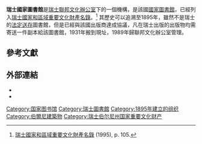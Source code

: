 {{Infobox library
| library_name       = Schweizerische Nationalbibliothek<br/> Bibliothèque nationale suisse<br/> Biblioteca nazionale svizzera
| image              = Swiss_National_Library_building.jpg
| caption            = 位於伯爾尼的圖書館大樓| 标志= Logo der Schweizerischen Eidgenossenschaft.svg
| logo_size          = 300px
| location           = [[瑞士|瑞士]]，[[伯爾尼|伯爾尼]]
| coordinates        = {{coord|46|56|29|N|7|26|59|E|type:landmark_region:CH-BE_source:dewiki|display=inline,title}}
| num_branches       = 1（[[納沙泰爾|納沙泰爾]]）
| established        = 1895年
| ref_legal_mandate  = 見[http://www.admin.ch/ch/d/sr/c432_21.html 德語版本]、[http://www.admin.ch/ch/f/rs/c432_21.html 法語版本]和[http://www.admin.ch/ch/i/rs/c432_21.html 意大利語版本]
| items_collected    = 書籍、期刊、報紙、雜誌、地圖、海報、手稿等。
| collection_size    = 510萬
| legal_deposit      = 無，但與該國出版商有協議
| req_to_access      = 閱讀室免費<br/>借書需要是年滿18歲的瑞士居民或公民
| annual_circulation = 78,000（2007年）
| budget             = 3290萬[[瑞士法郎|瑞士法郎]]（2008年）
| director           = Ms. Marie-Christine Doffey （2005-）
| num_employees      = 160（124 [[FTE|FTE]]）
| website            = [http://www.nb.admin.ch/slb/index.html?lang=en Official website in English]
}}

'''瑞士國家圖書館'''是[[瑞士|瑞士]][[聯邦文化辦公室|聯邦文化辦公室]]下的一個機構，是該國[[國家圖書館|國家圖書館]]，已經列入[[瑞士國家和區域重要文化財產名錄|瑞士國家和區域重要文化財產名錄]]。<ref>[[瑞士國家和區域重要文化財產名錄|瑞士國家和區域重要文化財產名錄]] (1995), p. 105.</ref> 其歷史可以追溯至1895年，雖然不是瑞士的[[法定送存|法定送存]]圖書館，但是已經與該國出版商達成協議，凡在瑞士出版的出版物均需寄送一件副本給該圖書館，1931年搬到現址，1989年歸聯邦文化辦公室管理。

== 參考文獻==
{{reflist}}

== 外部連結 ==
* {{official website|1=http://www.nb.admin.ch/slb/index.html?lang=en}}
* {{HDS|10351}}

{{欧洲题目|国家图书馆}}
{{Authority control}}
[[Category:国家图书馆|Category:国家图书馆]]
[[Category:瑞士圖書館|Category:瑞士圖書館]]
[[Category:1895年建立的组织|Category:1895年建立的组织]]
[[Category:伯爾尼建築物|Category:伯爾尼建築物]]
[[Category:瑞士伯尔尼州国家重要文化财产|Category:瑞士伯尔尼州国家重要文化财产]]